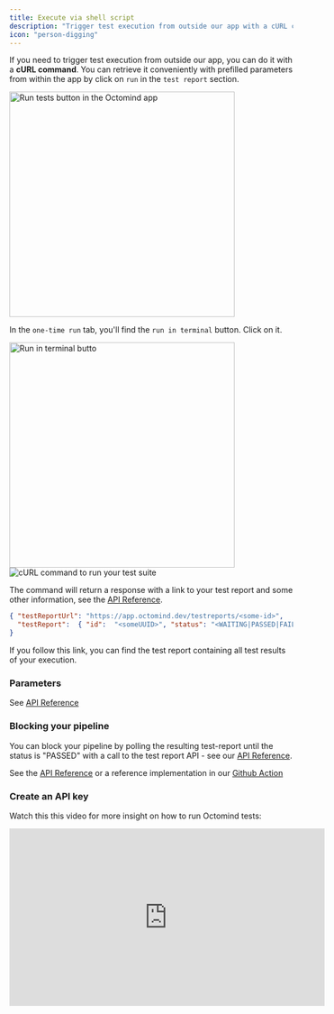 ```yaml
---
title: Execute via shell script
description: "Trigger test execution from outside our app with a cURL command"
icon: "person-digging"
---
```


If you need to trigger test execution from outside our app, you can do it with a **cURL command**.
You can retrieve it conveniently with prefilled parameters from within the app by click on `run` in the `test report` section.

<Frame caption="Run tests button in the Octomind app - 09/2025">
  <img
    src="/images/run/run-tests.png"
    alt="Run tests button in the Octomind app"
    width="400"
  />
</Frame>

In the `one-time run` tab, you'll find the `run in terminal` button. Click on it.

<Frame caption="Run in terminal button - 09/2025">
  <img
    src="/images/run/run-terminal.png"
    alt="Run in terminal butto"
    width="400"
  />
</Frame>

<div class="mt-8" />

<Frame caption="cURL command to run your test suite, 05/2025">
  <img
    src="/images/run/run-curl.png"
    alt="cURL command to run your test suite"
  />
</Frame>

The command will return a response with a link to your test report and some other information, see the [API Reference](/api-reference/).

```JSON
{ "testReportUrl": "https://app.octomind.dev/testreports/<some-id>",
  "testReport":  { "id":  "<someUUID>", "status": "<WAITING|PASSED|FAILED>"}
}
```

If you follow this link, you can find the test report containing all test results of your execution.

### Parameters

See [API Reference](/api-reference/)

### Blocking your pipeline

You can block your pipeline by polling the resulting test-report until the status is "PASSED" with a call to the test report API - see our [API Reference](/api-reference/).

See the [API Reference](/api-reference/) or a reference implementation in our [Github Action](https://github.com/OctoMind-dev/automagically-action-execute/blob/main/src/executeAutomagically.ts#L107)

### Create an API key

<Snippet file="snippet-apiKey.mdx" />

Watch this this video for more insight on how to run Octomind tests:

<iframe
  width="560"
  height="315"
  src="https://www.youtube.com/embed/j5w5ylOyW28?si=8-naTzE211JAeanl"
  title="YouTube video player"
  frameborder="0"
  allow="accelerometer; autoplay; clipboard-write; encrypted-media; gyroscope; picture-in-picture; web-share"
  referrerpolicy="strict-origin-when-cross-origin"
  allowfullscreen
></iframe>
